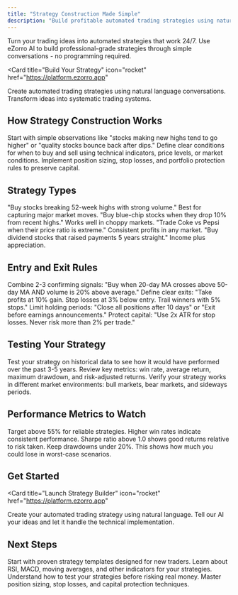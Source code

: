 ```yaml
---
title: "Strategy Construction Made Simple"
description: "Build profitable automated trading strategies using natural language. Transform trading ideas into systematic approaches without programming."
---
```


Turn your trading ideas into automated strategies that work 24/7. Use eZorro AI to build professional-grade strategies through simple conversations - no programming required.

<Card
  title="Build Your Strategy"
  icon="rocket"
  href="https://platform.ezorro.app"
>
  Create automated trading strategies using natural language conversations. Transform ideas into systematic trading systems.
</Card>

## How Strategy Construction Works

<Steps>
  <Step title="Define Your Trading Idea">
    Start with simple observations like "stocks making new highs tend to go higher" or "quality stocks bounce back after dips."
  </Step>
  <Step title="Create Entry and Exit Rules">
    Define clear conditions for when to buy and sell using technical indicators, price levels, or market conditions.
  </Step>
  <Step title="Add Risk Management">
    Implement position sizing, stop losses, and portfolio protection rules to preserve capital.
  </Step>
</Steps>

## Strategy Types

<CardGroup cols={2}>
  <Card title="Trend Following" icon="trending-up">
    "Buy stocks breaking 52-week highs with strong volume." Best for capturing major market moves.
  </Card>
  
  <Card title="Mean Reversion" icon="arrows-rotate">
    "Buy blue-chip stocks when they drop 10% from recent highs." Works well in choppy markets.
  </Card>
  
  <Card title="Pairs Trading" icon="balance-scale">
    "Trade Coke vs Pepsi when their price ratio is extreme." Consistent profits in any market.
  </Card>
  
  <Card title="Dividend Growth" icon="coins">
    "Buy dividend stocks that raised payments 5 years straight." Income plus appreciation.
  </Card>
</CardGroup>

## Entry and Exit Rules

<CardGroup cols={2}>
  <Card title="Entry Signals" icon="arrow-right">
    Combine 2-3 confirming signals: "Buy when 20-day MA crosses above 50-day MA AND volume is 20% above average."
  </Card>
  
  <Card title="Exit Rules" icon="arrow-left">
    Define clear exits: "Take profits at 10% gain. Stop losses at 3% below entry. Trail winners with 5% stops."
  </Card>
  
  <Card title="Time-Based Exits" icon="clock">
    Limit holding periods: "Close all positions after 10 days" or "Exit before earnings announcements."
  </Card>
  
  <Card title="Risk Controls" icon="shield">
    Protect capital: "Use 2x ATR for stop losses. Never risk more than 2% per trade."
  </Card>
</CardGroup>

## Testing Your Strategy

<Steps>
  <Step title="Backtesting">
    Test your strategy on historical data to see how it would have performed over the past 3-5 years.
  </Step>
  <Step title="Performance Analysis">
    Review key metrics: win rate, average return, maximum drawdown, and risk-adjusted returns.
  </Step>
  <Step title="Market Condition Testing">
    Verify your strategy works in different market environments: bull markets, bear markets, and sideways periods.
  </Step>
</Steps>

## Performance Metrics to Watch

<CardGroup cols={3}>
  <Card title="Win Rate" icon="percentage">
    Target above 55% for reliable strategies. Higher win rates indicate consistent performance.
  </Card>
  
  <Card title="Risk-Adjusted Returns" icon="balance-scale">
    Sharpe ratio above 1.0 shows good returns relative to risk taken.
  </Card>
  
  <Card title="Maximum Drawdown" icon="arrow-down">
    Keep drawdowns under 20%. This shows how much you could lose in worst-case scenarios.
  </Card>
</CardGroup>

## Get Started

<Card
  title="Launch Strategy Builder"
  icon="rocket"
  href="https://platform.ezorro.app"
>
  Create your automated trading strategy using natural language. Tell our AI your ideas and let it handle the technical implementation.
</Card>

## Next Steps

<CardGroup cols={2}>
  <Card
    title="Beginner Strategies"
    icon="graduation-cap"
    href="/trading-strategies/beginner-strategies"
  >
    Start with proven strategy templates designed for new traders.
  </Card>
  <Card
    title="Technical Indicators"
    icon="chart-line"
    href="/technical/indicators"
  >
    Learn about RSI, MACD, moving averages, and other indicators for your strategies.
  </Card>
  <Card
    title="Backtesting"
    icon="chart-bar"
    href="/technical/backtesting"
  >
    Understand how to test your strategies before risking real money.
  </Card>
  <Card
    title="Risk Management"
    icon="shield"
    href="/trading-strategies/risk-management"
  >
    Master position sizing, stop losses, and capital protection techniques.
  </Card>
</CardGroup>


